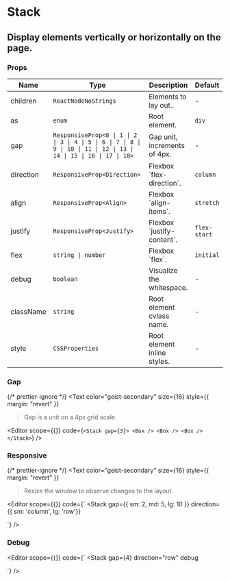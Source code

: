 <Spacer y={0.6} />

# Stack

<Spacer y={0.8} />

## Display elements vertically or horizontally on the page.</Text>

<Spacer y={2} />

### Props

| Name      | Type                                                                                                                   | Description                  | Default      |
| --------- | ---------------------------------------------------------------------------------------------------------------------- | ---------------------------- | ------------ |
| children  | `ReactNodeNoStrings`                                                                                                   | Elements to lay out..        | -            |
| as        | `enum`                                                                                                                 | Root element.                | `div`        |
| gap       | `ResponsiveProp<0 \| 1 \| 2 \| 3 \| 4 \| 5 \| 6 \| 7 \| 8 \| 9 \| 10 \| 11 \| 12 \| 13 \| 14 \| 15 \| 16 \| 17 \| 18>` | Gap unit, increments of 4px. | -            |
| direction | `ResponsiveProp<Direction>`                                                                                            | Flexbox \`flex-direction\`.  | `column`     |
| align     | `ResponsiveProp<Align>`                                                                                                | Flexbox \`align-items\`.     | `stretch`    |
| justify   | `ResponsiveProp<Justify>`                                                                                              | Flexbox \`justify-content\`. | `flex-start` |
| flex      | `string \| number`                                                                                                     | Flexbox \`flex\`.            | `initial`    |
| debug     | `boolean`                                                                                                              | Visualize the whitespace.    | -            |
| className | `string`                                                                                                               | Root element cvlass name.    | -            |
| style     | `CSSProperties`                                                                                                        | Root element inline styles.  | -            |

### Gap

{/* prettier-ignore */}
<Text 
  color="geist-secondary"
  size={16}
  style={{ margin: "revert" }}
>Gap is a unit on a 4px grid scale.</Text>

<Editor
  scope={{}}
  code={`
<Stack gap={3}>
  <Box />
  <Box />
  <Box />
</Stack>
`}
/>

<Spacer y={2} />

### Responsive

{/* prettier-ignore */}
<Text 
  color="geist-secondary"
  size={16}
  style={{ margin: "revert" }}
>Resize the window to observe changes to the layout.</Text>

<Editor
  scope={{}}
  code={`
<Stack
  gap={{ sm: 2, md: 5, lg: 10 }}
  direction={{ sm: 'column', lg: 'row'}}
>
  <Box />
  <Box />
  <Box />
</Stack>
`}
/>

<Spacer y={2} />

### Debug

<Editor
  scope={{}}
  code={`
<Stack
  gap={4}
  direction="row"
  debug
>
  <Box />
  <Box />
  <Stack gap={8} direction="row" debug>
    <Box />
    <Box />
  </Stack>
</Stack>
`}
/>
